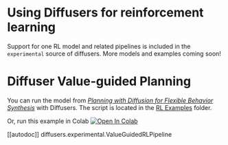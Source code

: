 <!--Copyright 2023 The HuggingFace Team. All rights reserved.

Licensed under the Apache License, Version 2.0 (the "License"); you may not use this file except in compliance with
the License. You may obtain a copy of the License at

http://www.apache.org/licenses/LICENSE-2.0

Unless required by applicable law or agreed to in writing, software distributed under the License is distributed on
an "AS IS" BASIS, WITHOUT WARRANTIES OR CONDITIONS OF ANY KIND, either express or implied. See the License for the
specific language governing permissions and limitations under the License.
-->

# Using Diffusers for reinforcement learning

Support for one RL model and related pipelines is included in the `experimental` source of diffusers.
More models and examples coming soon!

# Diffuser Value-guided Planning

You can run the model from [*Planning with Diffusion for Flexible Behavior Synthesis*](https://arxiv.org/abs/2205.09991) with Diffusers.
The script is located in the [RL Examples](https://github.com/huggingface/diffusers/tree/main/examples/rl) folder.

Or, run this example in Colab [![Open In Colab](https://colab.research.google.com/assets/colab-badge.svg)](https://colab.research.google.com/github/huggingface/notebooks/blob/main/diffusers/reinforcement_learning_with_diffusers.ipynb)

[[autodoc]] diffusers.experimental.ValueGuidedRLPipeline